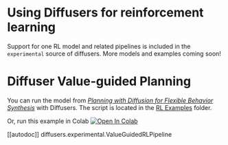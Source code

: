 <!--Copyright 2023 The HuggingFace Team. All rights reserved.

Licensed under the Apache License, Version 2.0 (the "License"); you may not use this file except in compliance with
the License. You may obtain a copy of the License at

http://www.apache.org/licenses/LICENSE-2.0

Unless required by applicable law or agreed to in writing, software distributed under the License is distributed on
an "AS IS" BASIS, WITHOUT WARRANTIES OR CONDITIONS OF ANY KIND, either express or implied. See the License for the
specific language governing permissions and limitations under the License.
-->

# Using Diffusers for reinforcement learning

Support for one RL model and related pipelines is included in the `experimental` source of diffusers.
More models and examples coming soon!

# Diffuser Value-guided Planning

You can run the model from [*Planning with Diffusion for Flexible Behavior Synthesis*](https://arxiv.org/abs/2205.09991) with Diffusers.
The script is located in the [RL Examples](https://github.com/huggingface/diffusers/tree/main/examples/rl) folder.

Or, run this example in Colab [![Open In Colab](https://colab.research.google.com/assets/colab-badge.svg)](https://colab.research.google.com/github/huggingface/notebooks/blob/main/diffusers/reinforcement_learning_with_diffusers.ipynb)

[[autodoc]] diffusers.experimental.ValueGuidedRLPipeline